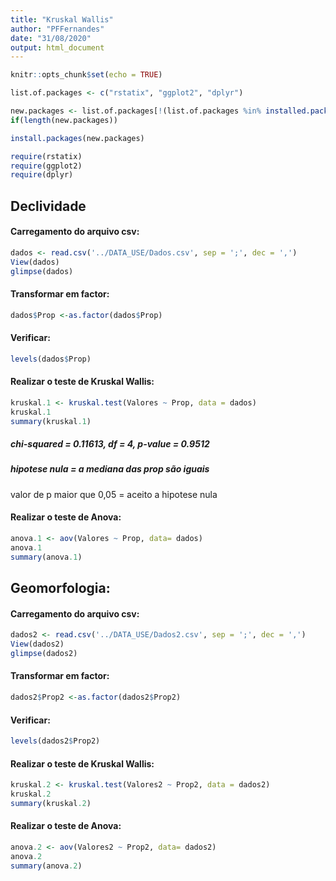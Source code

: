 ```yaml
---
title: "Kruskal Wallis"
author: "PFFernandes"
date: "31/08/2020"
output: html_document
---
```


```r
knitr::opts_chunk$set(echo = TRUE)
```

```r
list.of.packages <- c("rstatix", "ggplot2", "dplyr")

new.packages <- list.of.packages[!(list.of.packages %in% installed.packages()[,"Package"])]
if(length(new.packages)) 

install.packages(new.packages)
```

```r
require(rstatix)
require(ggplot2)
require(dplyr)
```




## Declividade

#### Carregamento do arquivo csv:
```r
dados <- read.csv('../DATA_USE/Dados.csv', sep = ';', dec = ',') 
View(dados)                                       
glimpse(dados) 
```

#### Transformar em factor:
```r
dados$Prop <-as.factor(dados$Prop)
```

#### Verificar:
```r
levels(dados$Prop)
```

#### Realizar o teste de Kruskal Wallis:
```r
kruskal.1 <- kruskal.test(Valores ~ Prop, data = dados)
kruskal.1
summary(kruskal.1)
```
##### chi-squared = 0.11613, df = 4, p-value = 0.9512
##### hipotese nula = a mediana das prop são iguais 
valor de p maior que 0,05 = aceito a hipotese nula

#### Realizar o teste de Anova:
```r
anova.1 <- aov(Valores ~ Prop, data= dados)
anova.1
summary(anova.1)
```




## Geomorfologia:

#### Carregamento do arquivo csv:
```r
dados2 <- read.csv('../DATA_USE/Dados2.csv', sep = ';', dec = ',') 
View(dados2)                                       
glimpse(dados2)
```

#### Transformar em factor:
```r
dados2$Prop2 <-as.factor(dados2$Prop2)
```

#### Verificar:
```r
levels(dados2$Prop2)
```

#### Realizar o teste de Kruskal Wallis:
```r
kruskal.2 <- kruskal.test(Valores2 ~ Prop2, data = dados2)
kruskal.2
summary(kruskal.2)
```

#### Realizar o teste de Anova:
```r
anova.2 <- aov(Valores2 ~ Prop2, data= dados2)
anova.2
summary(anova.2)
```



















